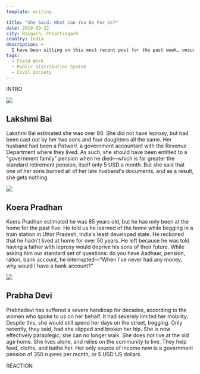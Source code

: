 ```yaml
---
template: writing

title: "She Said: What Can You Do For Us?"
date: 2019-09-22
city: Raigarh, Chhattisgarh
country: India
description: >-
  I have been sitting on this most recent post for the past week, unsure of how to discuss my experience at Kauwa Kunda. The community is largely comprised of people with leprosy who have been ostracized from their homes. They were kind, patient, and open with me—and all I can feel is shame.
tags:
  - Field Work
  - Public Distribution System
  - Civil Society
---
```


INTRO

![](../images/kunda3.jpg)

## Lakshmi Bai

Lakshmi Bai estimated she was over 80. She did not have leprosy, but had been cast out by her two sons and four daughters all the same. Her husband had been a _Patwari,_ a government accountant with the Revenue Department where they lived. As such, she should have been entitled to a "government family" pension when he died—which is far greater the standard retirement pension, itself only 5 USD a month. But she said that one of her sons burned all of her late husband's documents, and as a result, she gets nothing.

![](../images/kunda1.jpg)

## Koera Pradhan

Koera Pradhan estimated he was 85 years old, but he has only been at the home for the past five. He told us he learned of the home while begging in a train station in Uttar Pradesh, India's least developed state. He reckoned that he hadn't lived at home for over 50 years. He left because he was told having a father with leprosy would deprive his sons of their future. While asking him our standard set of questions: do you have Aadhaar, pension, ration, bank account, he interrupted—“When I've never had any money, why would I have a bank account?”

![](../images/kunda4.jpg)

## Prabha Devi

Prabhadevi has suffered a severe handicap for decades, according to the women who spoke to us on her behalf. It had severely limited her mobility. Despite this, she would still spend her days on the street, begging. Only recently, they said, had she slipped and broken her hip. She is now effectively paraplegic; she can no longer walk. She does not live at the old age home. She lives alone, and relies on the community to live. They help feed, clothe, and bathe her. Her only source of income now is a government pension of 350 rupees per month, or 5 USD US dollars.

REACTION
